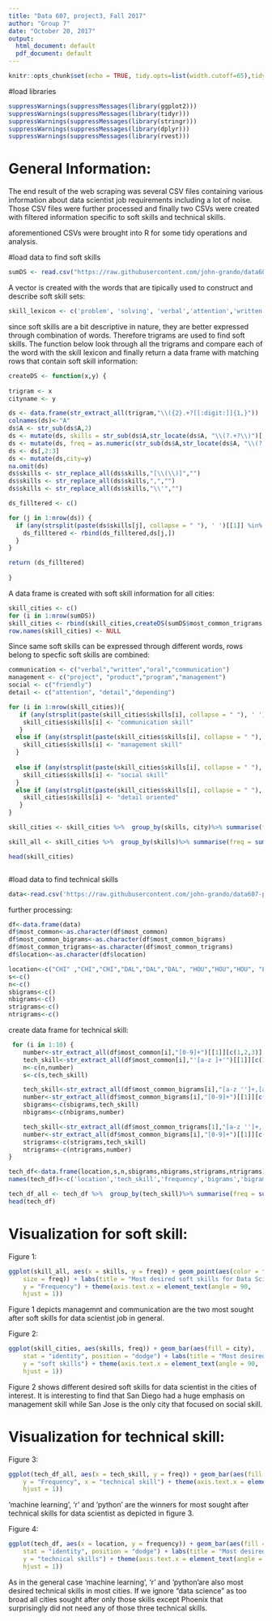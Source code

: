 ---
title: "Data 607, project3, Fall 2017"
author: "Group 7"
date: "October 20, 2017"
output:
  html_document: default
  pdf_document: default
---

```{r setup, include=FALSE}
knitr::opts_chunk$set(echo = TRUE, tidy.opts=list(width.cutoff=65),tidy=TRUE)
```

#load libraries
```{r}
suppressWarnings(suppressMessages(library(ggplot2)))
suppressWarnings(suppressMessages(library(tidyr)))
suppressWarnings(suppressMessages(library(stringr)))
suppressWarnings(suppressMessages(library(dplyr)))
suppressWarnings(suppressMessages(library(rvest)))

```
# General Information:
The end result of the web scraping was several CSV files containing various information about data scientist job requirements including a lot of noise. Those CSV files were further processed and finally two CSVs were created with filtered information specific to soft skills and technical skills.

aforementioned CSVs were brought into R for some tidy operations and analysis.


#load data to find soft skills
```{r}

sumDS <- read.csv("https://raw.githubusercontent.com/john-grando/data607-project3/master/links_summary_data.csv", sep = ",", header=TRUE,  stringsAsFactors = FALSE  )
```

A vector is created with the words that are tipically used to construct and describe soft skill sets:
```{r}
skill_lexicon <- c('problem', 'solving', 'verbal','attention','written','oral','management','friendly', 'energetic', 'detail', 'oriented', 'leadership','skill', 'skills','emotional','intelligence','communication')
```



since soft skills are a bit descriptive in nature, they are better expressed through combination of words. Therefore trigrams are used to find soft skills. The function below look through all the trigrams and compare each of the word with the skill lexicon and finally return a data frame with matching rows that contain soft skill information:
```{r}
createDS <- function(x,y) {
  
trigram <- x
cityname <- y

ds <- data.frame(str_extract_all(trigram,"\\({2}.+?[[:digit:]]{1,}"))
colnames(ds)<-"A"
ds$A <- str_sub(ds$A,2)
ds <- mutate(ds, skills = str_sub(ds$A,str_locate(ds$A, "\\(?.+?\\)")[,1],str_locate(ds$A, "\\(?.+?\\)")[,2]))
ds <- mutate(ds, freq = as.numeric(str_sub(ds$A,str_locate(ds$A, "\\(?.+?\\)")[,2]+2)))
ds <- ds[,2:3]
ds <- mutate(ds,city=y)
na.omit(ds)
ds$skills <- str_replace_all(ds$skills,"[\\(\\)]","")
ds$skills <- str_replace_all(ds$skills,",","")
ds$skills <- str_replace_all(ds$skills,"\\'","")

ds_filltered <- c()

for (j in 1:nrow(ds)) {
  if (any(strsplit(paste(ds$skills[j], collapse = " "), ' ')[[1]] %in% skill_lexicon == TRUE)){
    ds_filltered <- rbind(ds_filltered,ds[j,])
  }
}

return (ds_filltered)
  
}

```

A data frame is created with soft skill information for all cities:
```{r}
skill_cities <- c()
for (i in 1:nrow(sumDS))
skill_cities <- rbind(skill_cities,createDS(sumDS$most_common_trigrams[i],sumDS$location[i]))
row.names(skill_cities) <- NULL

```
Since same soft skills can be expressed through different words, rows belong to specfic soft skills are combined:

```{r}
communication <- c("verbal","written","oral","communication")
management <- c("project", "product","program","management")
social <- c("friendly")
detail <- c("attention", "detail","depending")

for (i in 1:nrow(skill_cities)){
   if (any(strsplit(paste(skill_cities$skills[i], collapse = " "), ' ')[[1]] %in% communication == TRUE)){
    skill_cities$skills[i] <- "communication skill"
   }
  else if (any(strsplit(paste(skill_cities$skills[i], collapse = " "), ' ')[[1]] %in% management == TRUE)){
    skill_cities$skills[i] <- "management skill"
  }
  
  else if (any(strsplit(paste(skill_cities$skills[i], collapse = " "), ' ')[[1]] %in% social == TRUE)){
    skill_cities$skills[i] <- "social skill"
  }
  else if (any(strsplit(paste(skill_cities$skills[i], collapse = " "), ' ')[[1]] %in% detail == TRUE)){
    skill_cities$skills[i] <- "detail oriented"
   }
}

skill_cities <- skill_cities %>%  group_by(skills, city)%>% summarise(freq = sum(freq))

skill_all <- skill_cities %>%  group_by(skills)%>% summarise(freq = sum(freq))

head(skill_cities)



```

#load data to find technical skills
```{r}
data<-read.csv('https://raw.githubusercontent.com/john-grando/data607-project3/master/links_exp_summary_data.csv')

```

further processing:
```{r}
df<-data.frame(data)
df$most_common<-as.character(df$most_common)
df$most_common_bigrams<-as.character(df$most_common_bigrams)
df$most_common_trigrams<-as.character(df$most_common_trigrams)
df$location<-as.character(df$location)

location<-c("CHI" ,"CHI","CHI","DAL","DAL","DAL", "HOU","HOU","HOU", "LAN","LAN","LAN", "NYC","NYC","NYC", "PHI","PHI","PHI", "PHO","PHO","PHO", "SAD","SAD","SAD", "SAJ","SAJ","SAJ", "SAN","SAN","SAN")
s<-c()
n<-c()
sbigrams<-c()
nbigrams<-c()
strigrams<-c()
ntrigrams<-c()

```

create data frame for technical skill:
```{r}
 for (i in 1:10) {
    number<-str_extract_all(df$most_common[i],"[0-9]+")[[1]][c(1,2,3)]
    tech_skill<-str_extract_all(df$most_common[i],"'[a-z ]+'")[[1]][c(1,2,3)]
    n<-c(n,number)
    s<-c(s,tech_skill)

    tech_skill<-str_extract_all(df$most_common_bigrams[i],"[a-z '']+,[a-z '']+")[[1]][c(1,2,3)]
    number<-str_extract_all(df$most_common_bigrams[i],"[0-9]+")[[1]][c(1,2,3)]
    sbigrams<-c(sbigrams,tech_skill)
    nbigrams<-c(nbigrams,number)

    tech_skill<-str_extract_all(df$most_common_trigrams[1],"[a-z '']+,[a-z '']+,[a-z '']+")[[1]][c(1,2,3)]
    number<-str_extract_all(df$most_common_bigrams[i],"[0-9]+")[[1]][c(1,2,3)]
    strigrams<-c(strigrams,tech_skill)
    ntrigrams<-c(ntrigrams,number)
}

tech_df<-data.frame(location,s,n,sbigrams,nbigrams,strigrams,ntrigrams)
names(tech_df)<-c('location','tech_skill','frequency','bigrams','bigrams_frequency','trigrams','trigrams_frequency' )

tech_df_all <- tech_df %>%  group_by(tech_skill)%>% summarise(freq = sum(as.numeric(frequency)))
head(tech_df)

```

# Visualization for soft skill:

Figure 1:
```{r}

ggplot(skill_all, aes(x = skills, y = freq)) + geom_point(aes(color = freq, 
    size = freq)) + labs(title = "Most desired soft skills for Data Scientist", 
    y = "Frequency") + theme(axis.text.x = element_text(angle = 90, 
    hjust = 1))

```

Figure 1 depicts  managemnt and communication are the two most sought after soft skills for data scientist job in general.


Figure 2:
```{r}
ggplot(skill_cities, aes(skills, freq)) + geom_bar(aes(fill = city), 
    stat = "identity", position = "dodge") + labs(title = "Most desired soft skills for Data Scientist by city", 
    y = "soft skills") + theme(axis.text.x = element_text(angle = 90, 
    hjust = 1))

```

Figure 2 shows different desired soft skills for data scientist in the cities of interest. It is interesting to find that San Diego had a huge emphasis on management skill while San Jose is the only city that focused on social skill.  



# Visualization for technical skill:

Figure 3:
```{r}

ggplot(tech_df_all, aes(x = tech_skill, y = freq)) + geom_bar(aes(fill = tech_skill),  stat = "identity", position = "dodge")     + labs(title = "Most desired technical skills for Data Scientist", 
    y = "Frequency", x = "technical skill") + theme(axis.text.x = element_text(angle = 90, 
    hjust = 1))

```

'machine learning', 'r' and 'python' are the winners for most sought after technical skills for data scientist as depicted in figure 3.



Figure 4:
```{r}
ggplot(tech_df, aes(x = location, y = frequency)) + geom_bar(aes(fill = tech_skill), 
    stat = "identity", position = "dodge") + labs(title = "Most desired technical skills for Data Scientist by city", 
    y = "technical skills") + theme(axis.text.x = element_text(angle = 90, 
    hjust = 1))

```

As in the general case 'machine learning', 'r' and 'python'are also most desired technical skills in most cities. If we ignore "data science" as too broad all cities sought after only those skills except Phoenix that surprisingly did not need any of those three technical skills.